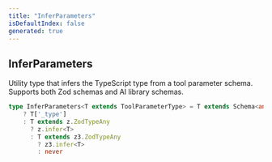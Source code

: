 ```yaml
---
title: "InferParameters"
isDefaultIndex: false
generated: true
---
```



<!-- This file was generated from the CommandKit source. Do not modify. Instead, re-run the "docgen" script -->


## InferParameters

<GenerationInfo sourceFile="packages/ai/src/tools/common/index.ts" sourceLine="25" packageName="@commandkit/ai" />

Utility type that infers the TypeScript type from a tool parameter schema.
Supports both Zod schemas and AI library schemas.

```ts title="Signature"
type InferParameters<T extends ToolParameterType> = T extends Schema<any>
    ? T['_type']
    : T extends z.ZodTypeAny
      ? z.infer<T>
      : T extends z3.ZodTypeAny
        ? z3.infer<T>
        : never
```

